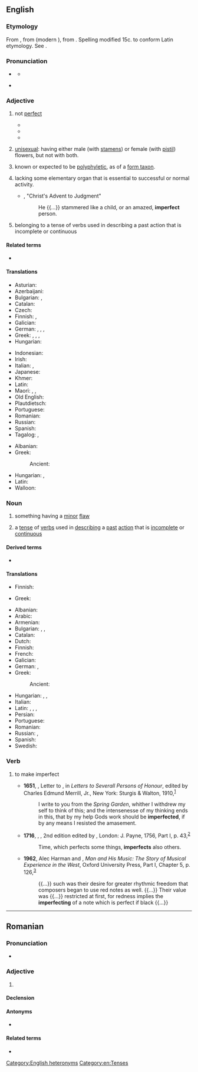 ==English==

===Etymology===
From {{inh|en|enm|imperfit}}, from {{der|en|fro|imparfit}} (modern {{cog|fr|imparfait}}), from {{der|en|la|imperfectus}}. Spelling modified 15c. to conform Latin etymology. See {{af|en|in-|alt1=im-|perfect}}.

===Pronunciation===
* {{q|adjective|noun}} {{IPA|en|/ɪmˈpɜː(ɹ)fɪkt/|/ɪmˈpɜː(ɹ)fɛkt/}}
** {{audio|en|en-us-imperfect.ogg|Audio (US)}}
* {{q|verb}} {{IPA|en|/ɪmpə(ɹ)ˈfɛkt/}}

===Adjective===
{{en-adj}}

# not [[perfect]]
#: {{syn|en|defective|fallible|faultful|faulty}}
#: {{ant|en|faultless|infallible|perfect}}
#*{{RQ:Shakespeare Lear|act=IV|scene=vi|passage=Why, then, your other senses grow '''imperfect'''.}}
#* {{RQ:Milton PL|book=8|passage=Nothing '''imperfet''' or deficient left <br> Of all that he Created.}}
#* {{RQ:Pope Essay on Man|chapter=II|passage=Then say not man's '''imperfect''', Heaven in fault; / Say rather, man's as perfect as he ought.}}
# {{lb|en|botany}} [[unisexual]]: having either male (with [[stamen]]s) or female (with [[pistil]]) flowers, but not with both.
#: {{ant|en|perfect}}
# {{lb|en|taxonomy}} known or expected to be [[polyphyletic]], as of a [[form taxon]].
# {{lb|en|obsolete}} lacking some elementary organ that is essential to successful or normal activity.
#* {{RQ:Taylor 25}}, "Christ's Advent to Judgment"
#*: He {{...}} stammered like a child, or an amazed, '''imperfect''' person.
# {{lb|en|grammar}} belonging to a tense of verbs used in describing a past action that is incomplete or continuous

====Related terms====
* {{l|en|imperfection}}

====Translations====
{{trans-top|not perfect}}
* Asturian: {{t|ast|imperfeutu}}
* Azerbaijani: {{t|az|qeyri-kamil}}
* Bulgarian: {{t+|bg|незавършен}}, {{t+|bg|несъвършен}}
* Catalan: {{t+|ca|imperfecte}}
* Czech: {{t|cs|nedokonalý|m}}
* Finnish: {{t+|fi|vajavainen}}, {{t+|fi|epätäydellinen}}
* Galician: {{t|gl|imperfecto|m}}
* German: {{t+|de|unvollkommen}}, {{t+|de|mangelhaft}}, {{t+|de|unvollständig}}, {{t+|de|fehlerhaft}}
* Greek: {{t+|el|ατελής|m|f}}, {{t+|el|ελλιπής|m|f}}, {{t+|el|πλημμελής|m|f}}, {{t+|el|ελαττωματικός|m}}
* Hungarian: {{t+|hu|tökéletlen}}
{{trans-mid}}
* Indonesian: {{t|id|tidak sempurna}}
* Irish: {{t|ga|anfhoirfe}}
* Italian: {{t+|it|imperfetto|m}}, {{t+|it|imperfetta|f}}
* Japanese: {{t+|ja|不完全|alt=不完全な|tr=fukanzen na}}
* Khmer: {{t+|km|ខ្ចោះ|tr=kcɑh}}
* Latin: {{t|la|imperfectus}}
* Maori: {{t|mi|takarepa}}, {{t|mi|nawe}}, {{t|mi|kōkau}}
* Old English: {{t|ang|unfulfremed}}
* Plautdietsch: {{t|pdt|onvollkomen}}
* Portuguese: {{t+|pt|imperfeito}}
* Romanian: {{t+|ro|imperfect|m|n}}
* Russian: {{t+|ru|несоверше́нный}}
* Spanish: {{t+|es|imperfecto}}
* Tagalog: {{t|tl|balhag}}, {{t|tl|dihimpit}}
{{trans-bottom}}

{{trans-see|unisexual|unisexual}}

{{trans-top|(grammar) belonging to a tense of verbs used in describing a past action that is incomplete or continuous}}
* Albanian: {{t|sq|E pakryer}}
* Greek:
*: Ancient: {{t|grc|παρατατικός}}
{{trans-mid}}
* Hungarian: {{t+|hu|folyamatos}}, {{t+|hu|befejezetlen}}
* Latin: {{t|la|imperfectus}}
* Walloon: {{t+|wa|durant|m}}
{{trans-bottom}}

===Noun===
{{en-noun}}

# something having a [[minor]] [[flaw]]
# {{lb|en|grammar}} a [[tense]] of [[verbs]] used in [[describing]] a [[past]] [[action]] that is [[incomplete]] or [[continuous]]
#: {{syn|en|preterimperfect}}

====Derived terms====
* {{l|en|imperfective}}

====Translations====
{{trans-top|something having a minor flaw}}
* Finnish: {{t+|fi|sekunda}}
{{trans-mid}}
* Greek: {{t+|el|υποτυπώδης|m}}
{{trans-bottom}}

{{trans-top|past tense}}
* Albanian: {{t|sq|E pakryer}}
* Arabic: {{t|ar|ناقص-غير كامل}}
* Armenian: {{t+|hy|անկատար}}
* Bulgarian: {{t|bg|ми́нало несвърше́но вре́ме|n}}, {{t|bg|имперфе́кт|m}}, {{t|bg|и́мперфект|m}}
* Catalan: {{t+|ca|imperfet|m}}
* Dutch: {{t+|nl|onvoltooid verleden tijd|m}}
* Finnish: {{t+|fi|imperfekti}}
* French: {{t+|fr|imparfait|m}}
* Galician: {{t|gl|imperfecto|m}}
* German: {{t+|de|Imperfekt|n}}, {{t|de|Imperfektum|n}}
* Greek: {{t+|el|παρατατικός|m}}
*: Ancient: {{t|grc|παρατατικός|m}}
{{trans-mid}}
* Hungarian: {{t|hu|imperfektum}}, {{t|hu|folyamatos múlt}}, {{t|hu|elbeszélő múlt}}
* Italian: {{t+|it|imperfetto|m}}
* Latin: {{t|la|tempus praeteritum imperfectum|n}}, {{t|la|tempus imperfectum|n}}, {{t|la|praeteritum imperfectum|n}}, {{t|la|imperfectum|n}}
* Persian: {{t+|fa|ناقص|tr=nâqes}}
* Portuguese: {{t+|pt|imperfeito|m}}
* Romanian: {{t+|ro|imperfect|n}}
* Russian: {{t+|ru|имперфе́кт|m}}, {{t|ru|несоверше́нное вре́мя|n}}
* Spanish: {{t+|es|imperfecto|m}}
* Swedish: {{t+|sv|imperfekt}}
{{trans-bottom}}

===Verb===
{{en-verb}}

# {{lb|en|transitive}} to make imperfect
#* '''1651''', {{w|John Donne}}, Letter to {{w|Henry Goodere}}, in ''Letters to Severall Persons of Honour'', edited by Charles Edmund Merrill, Jr., New York: Sturgis & Walton, 1910,<sup>[https://www.gutenberg.org/files/37387/37387.txt]</sup>
#*: I write to you from the ''Spring Garden'', whither I withdrew my self to think of this; and the intensenesse of my thinking ends in this, that by my help Gods work should be '''imperfected''', if by any means I resisted the amasement.
#* '''1716''', {{w|Thomas Browne}}, ''{{w|Christian Morals}}'', 2nd edition edited by {{w|Samuel Johnson}}, London: J. Payne, 1756, Part I, p. 43,<sup>[https://archive.org/details/christianmorals01browgoog]</sup>
#*: Time, which perfects some things, '''imperfects''' also others.
#* '''1962''', Alec Harman and {{w|Wilfrid Mellers}}, ''Man and His Music: The Story of Musical Experience in the West'', Oxford University Press, Part I, Chapter 5, p. 126,<sup>[https://archive.org/details/in.ernet.dli.2015.156593]</sup>
#*: {{...}} such was their desire for greater rhythmic freedom that composers began to use red notes as well. {{...}} Their value was {{...}} restricted at first, for redness implies the '''imperfecting''' of a note which is perfect if black {{...}}

[[Category:English heteronyms]]
[[Category:en:Tenses]]

----

==Romanian==

===Pronunciation===
* {{IPA|ro|/imperˈfekt/}}

===Adjective===
{{ro-adj|4}}

# {{l|en|imperfect}}

====Declension====
{{ro-adj-4|mpl=imperfecți}}

====Antonyms====
* {{l|ro|perfect}}

====Related terms====
* {{l|ro|imperfecțiune}}